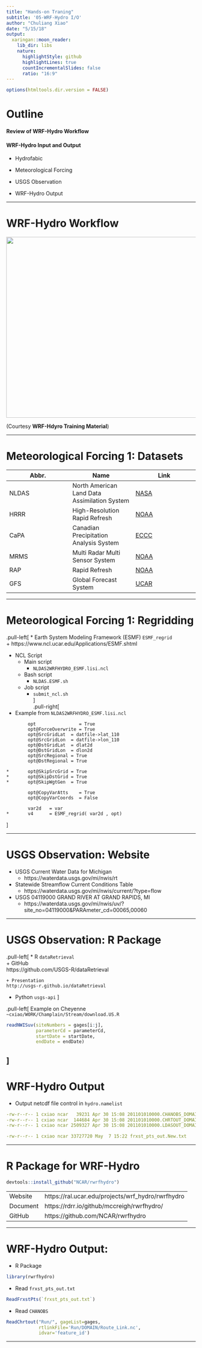 ```yaml
---
title: "Hands-on Traning"
subtitle: '05-WRF-Hydro I/O'
author: "Chuliang Xiao"
date: "5/15/18"
output:
  xaringan::moon_reader:
    lib_dir: libs
    nature:
      highlightStyle: github
      highlightLines: true
      countIncrementalSlides: false
      ratio: "16:9"
---
```


```r
options(htmltools.dir.version = FALSE)
```

# Outline
 
#### Review of WRF-Hydro Workflow 

#### WRF-Hydro Input and Output
- Hydrofabic  

- Meteorological Forcing  

- USGS Observation  

- WRF-Hydro Output

---

# WRF-Hydro Workflow  
<div align="center">
<img src="WRF-Hydro-Workflow.png" width=800 height=480>
</div>
(Courtesy **WRF-Hdyro Training Material**) 

---

# Meteorological Forcing 1: Datasets  

Abbr.| Name | Link  
----|----|----  
NLDAS|North American Land Data Assimilation System| [NASA](https://ldas.gsfc.nasa.gov/nldas/)   
HRRR|High-Resolution Rapid Refresh|[NOAA](https://rapidrefresh.noaa.gov/hrrr/)
CaPA|Canadian Precipitation Analysis System|[ECCC](http://collaboration.cmc.ec.gc.ca/cmc/cmoi/product_guide/submenus/capa_e.html)  
MRMS|Multi Radar Multi Sensor System |[NOAA](http://mrms.ncep.noaa.gov/data/)   
RAP|Rapid Refresh|[NOAA](https://rapidrefresh.noaa.gov/hrrr/)   
GFS|Global Forecast System|[UCAR](https://rda.ucar.edu/datasets/ds084.6/#!description)   

---

# Meteorological Forcing 1: Regridding
.pull-left[
* Earth System Modeling Framework (ESMF) `ESMF_regrid`   
    + https://www.ncl.ucar.edu/Applications/ESMF.shtml  
  
* NCL Script 
    + Main script 
        - `NLDAS2WRFHYDRO_ESMF.lisi.ncl`  
    + Bash script 
        - `NLDAS.ESMF.sh`  
    + Job script 
        - `submit_ncl.sh`  
]    
.pull-right[
* Example from `NLDAS2WRFHYDRO_ESMF.lisi.ncl`    

```ymal
        opt                = True
        opt@ForceOverwrite = True
        opt@SrcGridLat  = datfile->lat_110
        opt@SrcGridLon  = datfile->lon_110
        opt@DstGridLat  = dlat2d
        opt@DstGridLon  = dlon2d
        opt@SrcRegional = True
        opt@DstRegional = True

*       opt@SkipSrcGrid = True
*       opt@SkipDstGrid = True
*       opt@SkipWgtGen  = True

        opt@CopyVarAtts    = True
        opt@CopyVarCoords  = False

        var2d   = var
*       v4      = ESMF_regrid( var2d , opt)
```
]  

---

# USGS Observation: Website    
* USGS Current Water Data for Michigan
    - https://waterdata.usgs.gov/mi/nwis/rt
    
* Statewide Streamflow Current Conditions Table  
    - https://waterdata.usgs.gov/mi/nwis/current/?type=flow
    
* USGS 04119000 GRAND RIVER AT GRAND RAPIDS, MI  
    - https://waterdata.usgs.gov/mi/nwis/uv/?site_no=04119000&PARAmeter_cd=00065,00060

---

# USGS Observation: R Package  
.pull-left[
* R `dataRetrieval`  
    + GitHub  
    https://github.com/USGS-R/dataRetrieval  
    
    + Presentation  
    http://usgs-r.github.io/dataRetrieval  
    
* Python `usgs-api` 
]

.pull-left[
Example on Cheyenne
`~cxiao/WORK/Champlain/Stream/download.US.R`

```r
readNWISuv(siteNumbers = gages[i:j],
           parameterCd = parameterCd,
           startDate = startDate,
           endDate = endDate)
```
]
---

# WRF-Hydro Output
* Output netcdf file control in `hydro.namelist`  

```yaml
-rw-r--r-- 1 cxiao ncar   39231 Apr 30 15:08 201101010000.CHANOBS_DOMAIN1
-rw-r--r-- 1 cxiao ncar  144684 Apr 30 15:08 201101010000.CHRTOUT_DOMAIN1
-rw-r--r-- 1 cxiao ncar 2509327 Apr 30 15:08 201101010000.LDASOUT_DOMAIN1

-rw-r--r-- 1 cxiao ncar 33727720 May  7 15:22 frxst_pts_out.New.txt

```
---

# R Package for WRF-Hydro  
```r
devtools::install_github("NCAR/rwrfhydro")
```

||   
----|----  
Website|https://ral.ucar.edu/projects/wrf_hydro/rwrfhydro  
Document|https://rdrr.io/github/mccreigh/rwrfhydro/  
GitHub | https://github.com/NCAR/rwrfhydro   


---

# WRF-Hydro Output: 
* R Package  
```r
library(rwrfhydro)
```

* Read `frxst_pts_out.txt`
```r
ReadFrxstPts(`frxst_pts_out.txt`)
```

* Read `CHANOBS`  
```r
ReadChrtout("Run/", gageList=gages,
            rtlinkFile='Run/DOMAIN/Route_Link.nc',
            idvar='feature_id')
```
---

